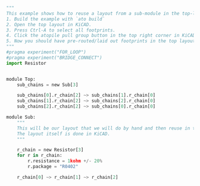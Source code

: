 
```python
"""
This example shows how to reuse a layout from a sub-module in the top-level module.
1. Build the example with `ato build`
2. Open the top layout in KiCAD.
3. Press Ctrl-A to select all footprints.
4. Click the atopile pull group button in the top right corner in KiCAD.
5. Now you should have pre-routed/laid out footprints in the top layout.
"""
#pragma experiment("FOR_LOOP")
#pragma experiment("BRIDGE_CONNECT")
import Resistor


module Top:
    sub_chains = new Sub[3]

    sub_chains[0].r_chain[2] ~> sub_chains[1].r_chain[0]
    sub_chains[1].r_chain[2] ~> sub_chains[2].r_chain[0]
    sub_chains[2].r_chain[2] ~> sub_chains[0].r_chain[0]

module Sub:
    """
    This will be our layout that we will do by hand and then reuse in the top module.
    The layout itself is done in KiCAD.
    """

    r_chain = new Resistor[3]
    for r in r_chain:
        r.resistance = 1kohm +/- 20%
        r.package = "R0402"

    r_chain[0] ~> r_chain[1] ~> r_chain[2]
```
